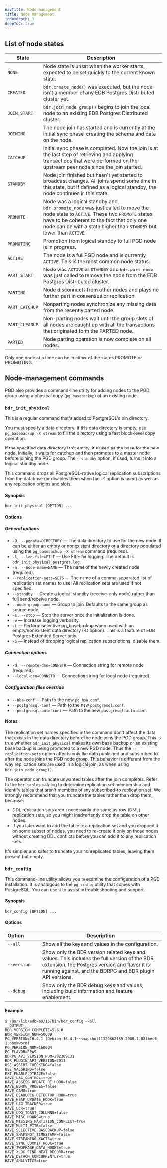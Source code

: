 ```yaml
---
navTitle: Node management 
title: Node management
indexdepth: 3
deepToC: true
---
```


## List of node states

| State          | Description                                                                                                                                                                                                                                            |
|----------------|--------------------------------------------------------------------------------------------------------------------------------------------------------------------------------------------------------------------------------------------------------|
| `NONE`         | Node state is unset when the worker starts, expected to be set quickly to the current known state.                                                                                                                                                     |
| `CREATED`      | `bdr.create_node()` was executed, but the node isn't a member of any EDB Postgres Distributed cluster yet.                                                                                                                                             |
| `JOIN_START`   | `bdr.join_node_group()` begins to join the local node to an existing EDB Postgres Distributed cluster.                                                                                                                                                 |
| `JOINING`      | The node join has started and is currently at the initial sync phase, creating the schema and data on the node.                                                                                                                                        |
| `CATCHUP`      | Initial sync phase is completed. Now the join is at the last step of retrieving and applying transactions that were performed on the upstream peer node since the join started.                                                                        |
| `STANDBY`      | Node join finished but hasn't yet started to broadcast changes. All joins spend some time in this state, but if defined as a logical standby, the node continues in this state.                                                                        |
| `PROMOTE`      | Node was a logical standby and `bdr.promote_node` was just called to move the node state to `ACTIVE`. These two `PROMOTE` states have to be coherent to the fact that only one node can be with a state higher than `STANDBY` but lower than `ACTIVE`. |
| `PROMOTING`    | Promotion from logical standby to full PGD node is in progress.                                                                                                                                                                                        |
| `ACTIVE`       | The node is a full PGD node and is currently `ACTIVE`. This is the most common node status.                                                                                                                                                            |
| `PART_START`   | Node was `ACTIVE` or `STANDBY` and `bdr.part_node` was just called to remove the node from the EDB Postgres Distributed cluster.                                                                                                                       |
| `PARTING`      | Node disconnects from other nodes and plays no further part in consensus or replication.                                                                                                                                                               |
| `PART_CATCHUP` | Nonparting nodes synchronize any missing data from the recently parted node.                                                                                                                                                                           |
| `PART_CLEANUP` | Non-parting nodes wait until the group slots of all nodes are caught up with all the transactions that originated form the PARTED node.                                                                                                                |
| `PARTED`       | Node parting operation is now complete on all nodes.                                                                                                                                                                                                   |

Only one node at a time can be in either of the states PROMOTE or PROMOTING.

## Node-management commands

PGD also provides a command-line utility for adding nodes to the PGD group using a
physical copy (`pg_basebackup`) of an existing node.

### `bdr_init_physical`

This is a regular command that's added to PostgreSQL's bin directory.

You must specify a data directory. If this data directory is empty,
use `pg_basebackup -X stream` to fill the directory
using a fast block-level copy operation.

If the specified data directory isn't empty, it's used as the base for the
new node. Initially, it waits for catchup and then promotes to a master node
before joining the PGD group. The `--standby` option, if used, turns it into a
logical standby node.

This command drops all PostgreSQL-native logical replication
subscriptions from the database (or disables them when the `-S` option is
used) as well as any replication origins and slots.

#### Synopsis

```shell
bdr_init_physical [OPTION] ...
```

#### Options

##### General options

-   `-D, --pgdata=DIRECTORY` &mdash; The data directory to use for the new node. It
    can be either an empty or nonexistent directory or a directory populated using the
    `pg_basebackup -X stream` command (required).
-   `-l, --log-file=FILE` &mdash; Use FILE for logging. The default is
    `bdr_init_physical_postgres.log`.
-   `-n, --node-name=NAME` &mdash; The name of the newly created node (required).
-   `--replication-sets=SETS` &mdash; The name of a comma-separated list of replication
    set names to use. All replication sets are used if not specified.
-   `--standby` &mdash; Create a logical standby (receive-only node) rather than full
    send/receive node.
-   `--node-group-name` &mdash; Group to join. Defaults to the same group as source node.
-   `-s, --stop` &mdash; Stop the server once the initialization is done.
-   `-v` &mdash; Increase logging verbosity.
-   `-L` &mdash; Perform selective pg_basebackup when used with an
    empty/nonexistent data directory (-D option). This is a feature of
    EDB Postgres Extended Server only.
-   `-S` &mdash; Instead of dropping logical replication subscriptions, disable
    them.

##### Connection options

-   `-d, --remote-dsn=CONNSTR` &mdash; Connection string for remote node (required).
-   `--local-dsn=CONNSTR` &mdash; Connection string for local node (required).

##### Configuration files override

-   `--hba-conf` &mdash; Path to the new `pg_hba.conf`.
-   `--postgresql-conf` &mdash; Path to the new `postgresql.conf`.
-   `--postgresql-auto-conf` &mdash; Path to the new `postgresql.auto.conf`.

#### Notes

The replication set names specified in the command don't affect the data that
exists in the data directory before the node joins the PGD group. This is true
whether `bdr_init_physical` makes its own base backup or an existing base backup
is being promoted to a new PGD node. Thus the `--replication-sets` option
affects only the data published and subscribed to after the node joins the PGD node
group. This behavior is different from the way replication sets are used in a
logical join, as when using `bdr.join_node_group()`.

The operator can truncate unwanted tables after the join completes.
Refer to the `bdr.tables` catalog to determine replication set membership and
identify tables that aren't members of any subscribed-to replication set. We
strongly recommend that you truncate the tables rather than drop them, because:

-   DDL replication sets aren't necessarily the same as row (DML) replication
    sets, so you might inadvertently drop the table on other nodes.
-   If you later want to add the table to a replication set and you dropped
    it on some subset of nodes, you need to re-create it only
    on those nodes without creating DDL conflicts before you can add it to
    any replication sets.

It's simpler and safer to truncate your nonreplicated tables, leaving them
present but empty.

### `bdr_config`

This command-line utility allows you to examine the configuration of a PGD installation.
It is analogous to the `pg_config` utility that comes with PostgreSQL. You can use it to assist
in troubleshooting and support.

#### Synopsis

```shell
bdr_config [OPTION] ...
```

#### Options

| Option&nbsp;&nbsp;&nbsp;&nbsp;&nbsp;&nbsp;&nbsp;&nbsp;&nbsp;&nbsp; | Description |
| --- | --- |
| `--all` | Show all the keys and values in the configuration. |
| `--version` | Show only the BDR version related keys and values. This includes the full version of the BDR extension, the Postgres version and flavor it is running against, and the BDRPG and BDR plugin API versions. |
| `--debug` | Show only the BDR debug keys and values, including build information and feature enablement. |

#### Example

```shell
$ /usr/lib/edb-as/16/bin/bdr_config --all
__OUTPUT__
BDR_VERSION_COMPLETE=5.6.0
BDR_VERSION_NUM=50600
PG_VERSION=16.4.1 (Debian 16.4.1~~snapshot11329862135.2980.1.88fbec6-1.bookworm)
PG_VERSION_NUM=160004
PG_FLAVOR=EPAS
BDRPG_API_VERSION_NUM=202309131
BDR_PLUGIN_API_VERSION=7011
USE_ASSERT_CHECKING=false
USE_VALGRIND=false
EXT_ENABLE_DTRACE=false
HAVE_LAG_CONTROL=true
HAVE_ASSESS_UPDATE_RI_HOOK=false
HAVE_BDRPG_PROBES=false
HAVE_CAMO=true
HAVE_DEADLOCK_DETECTOR_HOOK=true
HAVE_HEAP_UPDATE_HOOK=true
HAVE_LAG_TRACKER=true
HAVE_LCR=true
HAVE_LOG_TOAST_COLUMNS=false
HAVE_MISC_HOOKS=true
HAVE_MISSING_PARTITION_CONFLICT=true
HAVE_MULTI_PITR=false
HAVE_SELECTIVE_BASEBACKUP=false
HAVE_SNAPSHOT_TIMESTAMP=false
HAVE_STREAMING_XACTS=true
HAVE_SYNC_COMMIT_HOOK=true
HAVE_TWOPHASE_DATA_HOOKS=true
HAVE_XLOG_FIND_NEXT_RECORD=true
HAVE_DETACH_CONCURRENTLY=true
HAVE_ANALYTICS=true
```
